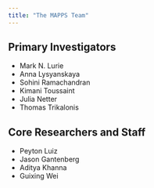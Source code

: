 ```yaml
---
title: "The MAPPS Team"
---
```


## Primary Investigators

- Mark N. Lurie
- Anna Lysyanskaya
- Sohini Ramachandran
- Kimani Toussaint
- Julia Netter
- Thomas Trikalonis

## Core Researchers and Staff 

- Peyton Luiz
- Jason Gantenberg
- Aditya Khanna
- Guixing Wei
